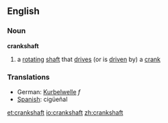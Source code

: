 ==English==
===Noun===
'''crankshaft'''
# a [[rotating]] [[shaft]] that [[drive]]s (or is [[driven]] by) a [[crank]]

===Translations===
*German: [[Kurbelwelle]] ''f''
*[[Spanish]]: cigüeñal

[[et:crankshaft]]
[[io:crankshaft]]
[[zh:crankshaft]]